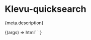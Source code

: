 
<Meta title="Apps/Quicksearch" component="klevu-quicksearch" argTypes={meta.argTypes} parameters={meta.parameters} />

# Klevu-quicksearch

<Description>{meta.description}</Description>

<Canvas>
  <Story
    height="700px"
    name="Quicksearch"
    args={{
      popupAnchor: "bottom-start",
      fallbackTerm: "shoes",
      searchCategories: true,
      searchCmsPages: true,
    }}
  >
    {(args) =>
      html` <klevu-quicksearch
        fallback-term=${ifDefined(args.fallbackTerm)}
        popup-anchor=${ifDefined(args.popupAnchor)}
        search-categories=${ifDefined(args.searchCategories)}
        search-cms-cages=${ifDefined(args.searchCmsPages)}
        placeholder=${ifDefined(args.placeholder)}
        search-field-variant=${ifDefined(args.searchFieldVariant)}
        enable-chat=${ifDefined(args.enableChat)}
      ></klevu-quicksearch>`
    }
  </Story>
</Canvas>

<ArgsTable story="Quicksearch" />
